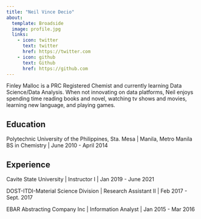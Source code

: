 ```yaml
---
title: "Neil Vince Decio"
about:
  template: Broadside
  image: profile.jpg
  links:
    - icon: twitter
      text: twitter
      href: https://twitter.com
    - icon: github
      text: Github
      href: https://github.com
---
```


Finley Malloc is a PRC Registered Chemist and currently learning Data Science/Data Analysis. When not innovating on data platforms, Neil enjoys spending time reading books and novel, watching tv shows and movies, learning new language, and playing games.

## Education

Polytechnic University of the Philippines, Sta. Mesa | Manila, Metro Manila
BS in Chemistry | June 2010 - April 2014


## Experience

Cavite State University | Instructor I | Jan 2019 - June 2021

DOST-ITDI-Material Science Division | Research Assistant II | Feb 2017 - Sept. 2017

EBAR Abstracting Company Inc | Information Analyst | Jan 2015 - Mar 2016